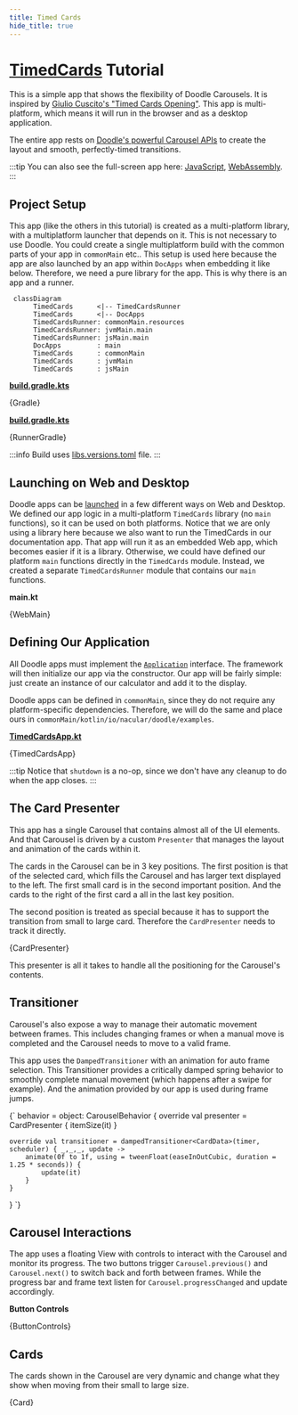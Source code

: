 ```yaml
---
title: Timed Cards
hide_title: true
---
```




# [TimedCards](https://github.com/nacular/doodle-tutorials/tree/master/TimedCards) Tutorial

This is a simple app that shows the flexibility of Doodle Carousels. It is inspired by [Giulio Cuscito's "Timed Cards Opening"](https://dribbble.com/shots/11012652--Timed-Cards-Opening). This app is multi-platform, which means it will run in the browser and as a desktop application.

The entire app rests on [Doodle's powerful Carousel APIs](https://nacular.github.io/doodle/docs/ui_components/overview#carousel) to create the layout and smooth, perfectly-timed transitions.

<DoodleCodeBlock function="timedCards" height="538.875" />

:::tip
You can also see the full-screen app here: [JavaScript](https://nacular.github.io/doodle-tutorials/timedcards), [WebAssembly](https://nacular.github.io/doodle-tutorials/timedcards_wasm).
:::

## Project Setup

This app (like the others in this tutorial) is created as a multi-platform library, with a multiplatform launcher that depends on it. This is not necessary to use Doodle. You could create a single multiplatform build with the common parts of your app in `commonMain` etc.. This setup is used here because the app are also launched by an app within `DocApps` when embedding it like below. Therefore, we need a pure library for the app. This is why there is an app and a runner.

```mermaid
 classDiagram
      TimedCards      <|-- TimedCardsRunner
      TimedCards      <|-- DocApps
      TimedCardsRunner: commonMain.resources
      TimedCardsRunner: jvmMain.main
      TimedCardsRunner: jsMain.main
      DocApps         : main
      TimedCards      : commonMain
      TimedCards      : jvmMain
      TimedCards      : jsMain
```

<Tabs>
<TabItem value="TimedCards">

[**build.gradle.kts**](https://github.com/nacular/doodle-tutorials/blob/master/TimedCards/build.gradle.kts)

<KPlayground>{Gradle}</KPlayground>

</TabItem>
<TabItem value="TimedCardsRunner">

[**build.gradle.kts**](https://github.com/nacular/doodle-tutorials/blob/master/TimedCardsRunner/build.gradle.kts)

<KPlayground>{RunnerGradle}</KPlayground>

</TabItem>
</Tabs>

:::info
Build uses [libs.versions.toml](https://github.com/nacular/doodle-tutorials/blob/master/gradle/libs.versions.toml) file.
:::

## Launching on Web and Desktop

Doodle apps can be [launched](https://nacular.github.io/doodle/docs/applications) in a few different ways on Web and Desktop. We defined our app logic in a multi-platform `TimedCards` library (no `main` functions), so it can be used on both platforms. Notice that we are only using a library here because we also want to run the TimedCards in our documentation app. That app will run it as an embedded Web app, which becomes easier if it is a library. Otherwise, we could have defined our platform `main` functions directly in the `TimedCards` module. Instead, we created a separate `TimedCardsRunner` module that contains our `main` functions.

**main.kt**

<KPlayground>{WebMain}</KPlayground>

## Defining Our Application

All Doodle apps must implement the [`Application`](https://nacular.github.io/doodle/docs/applications) interface. The framework will then initialize our app via the constructor. Our app will be fairly simple: just create an instance of our calculator and add it to the display.

Doodle apps can be defined in `commonMain`, since they do not require any platform-specific dependencies. Therefore, we will do
the same and place ours in `commonMain/kotlin/io/nacular/doodle/examples`.

[**TimedCardsApp.kt**](https://github.com/nacular/doodle-tutorials/blob/master/TimedCards/src/commonMain/kotlin/io/nacular/doodle/examples/TimedCardsApp.kt#L43)

<KPlayground>{TimedCardsApp}</KPlayground>

:::tip
Notice that `shutdown` is a no-op, since we don't have any cleanup to do when the app closes.
:::

## The Card Presenter

This app has a single Carousel that contains almost all of the UI elements. And that Carousel is driven by a custom `Presenter` that manages the layout and animation of the cards within it.

The cards in the Carousel can be in 3 key positions. The first position is that of the selected card, which fills the Carousel and has larger text displayed to the left. The first small card is in the second important position. And the cards to the right of the first card a all in the last key position.

The second position is treated as special because it has to support the transition from small to large card. Therefore the `CardPresenter` needs to track it directly.

<KPlayground>{CardPresenter}</KPlayground>

This presenter is all it takes to handle all the positioning for the Carousel's contents.

## Transitioner

Carousel's also expose a way to manage their automatic movement between frames. This includes changing frames or when a manual move is completed and the Carousel needs to move to a valid frame.

This app uses the `DampedTransitioner` with an animation for auto frame selection. This Transitioner provides a critically damped spring behavior to smoothly complete manual movement (which happens after a swipe for example). And the animation provided by our app is used during frame jumps.

<KPlayground>{`
behavior = object: CarouselBehavior<CardData> {
    override val presenter = CardPresenter<CardData> { itemSize(it) }

    override val transitioner = dampedTransitioner<CardData>(timer, scheduler) { _,_,_, update ->
        animate(0f to 1f, using = tweenFloat(easeInOutCubic, duration = 1.25 * seconds)) {
            update(it)
        }
    }
}
`}</KPlayground>

## Carousel Interactions

The app uses a floating View with controls to interact with the Carousel and monitor its progress. The two buttons trigger `Carousel.previous()` and `Carousel.next()` to switch back and forth between frames. While the progress bar and frame text listen for `Carousel.progressChanged` and update accordingly.

**Button Controls**

<KPlayground>{ButtonControls}</KPlayground>

## Cards

The cards shown in the Carousel are very dynamic and change what they show when moving from their small to large size.

<KPlayground>{Card}</KPlayground>
